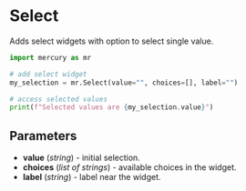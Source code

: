 # Select

Adds select widgets with option to select single value.

```python
import mercury as mr

# add select widget
my_selection = mr.Select(value="", choices=[], label="")

# access selected values
print(f"Selected values are {my_selection.value}")
```

## Parameters

- **value** (_string_) - initial selection.
- **choices** (_list of strings_) - available choices in the widget.
- **label** (_string_) - label near the widget.